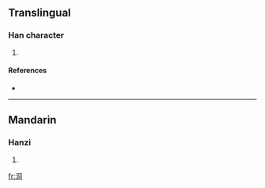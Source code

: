 ==Translingual==

===Han character===
{{Han char|rn=85|rad=水|as=07|sn=10|four=3712<sub>0</sub>|canj=水月金口 (EBCR)}}

# {{defn|Han|sort=水07}}

====References====
* {{Han ref|kx=0625.200|dkj=17509|dj=1027.060|hdz=31625.050|uh=6D7B|ud=28027|bh=D266|bd=53862}}

----

==Mandarin==

===Hanzi===
{{cmn-hanzi|pin=[[wěng]] ([[weng3]])|wg=weng<sup>3</sup>}}

# {{defn|Mandarin}}

[[fr:浻]]